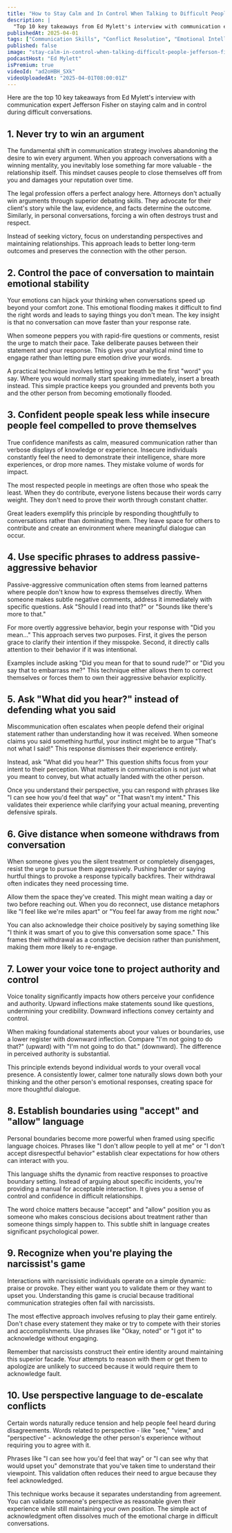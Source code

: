 ```yaml
---
title: "How to Stay Calm and In Control When Talking to Difficult People Feat. Jefferson Fisher"
description: |
  "Top 10 key takeaways from Ed Mylett's interview with communication expert Jefferson Fisher on staying calm and in control during difficult conversations."
publishedAt: 2025-04-01
tags: ["Communication Skills", "Conflict Resolution", "Emotional Intelligence"]
published: false
image: "stay-calm-in-control-when-talking-difficult-people-jefferson-fisher.jpg"
podcastHost: "Ed Mylett"
isPremium: true
videoId: "ad2oHBH_SXk"
videoUploadedAt: "2025-04-01T08:00:01Z"
---
```



<PodcastSummaryPageLayout frontmatter={frontmatter}>
Here are the top 10 key takeaways from Ed Mylett's interview with communication expert Jefferson Fisher on staying calm and in control during difficult conversations.

## 1. Never try to win an argument

The fundamental shift in communication strategy involves abandoning the desire to win every argument. When you approach conversations with a winning mentality, you inevitably lose something far more valuable - the relationship itself. This mindset causes people to close themselves off from you and damages your reputation over time.

The legal profession offers a perfect analogy here. Attorneys don't actually win arguments through superior debating skills. They advocate for their client's story while the law, evidence, and facts determine the outcome. Similarly, in personal conversations, forcing a win often destroys trust and respect.

Instead of seeking victory, focus on understanding perspectives and maintaining relationships. This approach leads to better long-term outcomes and preserves the connection with the other person.

## 2. Control the pace of conversation to maintain emotional stability

Your emotions can hijack your thinking when conversations speed up beyond your comfort zone. This emotional flooding makes it difficult to find the right words and leads to saying things you don't mean. The key insight is that no conversation can move faster than your response rate.

When someone peppers you with rapid-fire questions or comments, resist the urge to match their pace. Take deliberate pauses between their statement and your response. This gives your analytical mind time to engage rather than letting pure emotion drive your words.

A practical technique involves letting your breath be the first "word" you say. Where you would normally start speaking immediately, insert a breath instead. This simple practice keeps you grounded and prevents both you and the other person from becoming emotionally flooded.

## 3. Confident people speak less while insecure people feel compelled to prove themselves

True confidence manifests as calm, measured communication rather than verbose displays of knowledge or experience. Insecure individuals constantly feel the need to demonstrate their intelligence, share more experiences, or drop more names. They mistake volume of words for impact.

The most respected people in meetings are often those who speak the least. When they do contribute, everyone listens because their words carry weight. They don't need to prove their worth through constant chatter.

Great leaders exemplify this principle by responding thoughtfully to conversations rather than dominating them. They leave space for others to contribute and create an environment where meaningful dialogue can occur.

## 4. Use specific phrases to address passive-aggressive behavior

Passive-aggressive communication often stems from learned patterns where people don't know how to express themselves directly. When someone makes subtle negative comments, address it immediately with specific questions. Ask "Should I read into that?" or "Sounds like there's more to that."

For more overtly aggressive behavior, begin your response with "Did you mean..." This approach serves two purposes. First, it gives the person grace to clarify their intention if they misspoke. Second, it directly calls attention to their behavior if it was intentional.

Examples include asking "Did you mean for that to sound rude?" or "Did you say that to embarrass me?" This technique either allows them to correct themselves or forces them to own their aggressive behavior explicitly.

## 5. Ask "What did you hear?" instead of defending what you said

Miscommunication often escalates when people defend their original statement rather than understanding how it was received. When someone claims you said something hurtful, your instinct might be to argue "That's not what I said!" This response dismisses their experience entirely.

Instead, ask "What did you hear?" This question shifts focus from your intent to their perception. What matters in communication is not just what you meant to convey, but what actually landed with the other person.

Once you understand their perspective, you can respond with phrases like "I can see how you'd feel that way" or "That wasn't my intent." This validates their experience while clarifying your actual meaning, preventing defensive spirals.

## 6. Give distance when someone withdraws from conversation

When someone gives you the silent treatment or completely disengages, resist the urge to pursue them aggressively. Pushing harder or saying hurtful things to provoke a response typically backfires. Their withdrawal often indicates they need processing time.

Allow them the space they've created. This might mean waiting a day or two before reaching out. When you do reconnect, use distance metaphors like "I feel like we're miles apart" or "You feel far away from me right now."

You can also acknowledge their choice positively by saying something like "I think it was smart of you to give this conversation some space." This frames their withdrawal as a constructive decision rather than punishment, making them more likely to re-engage.

## 7. Lower your voice tone to project authority and control

Voice tonality significantly impacts how others perceive your confidence and authority. Upward inflections make statements sound like questions, undermining your credibility. Downward inflections convey certainty and control.

When making foundational statements about your values or boundaries, use a lower register with downward inflection. Compare "I'm not going to do that?" (upward) with "I'm not going to do that." (downward). The difference in perceived authority is substantial.

This principle extends beyond individual words to your overall vocal presence. A consistently lower, calmer tone naturally slows down both your thinking and the other person's emotional responses, creating space for more thoughtful dialogue.

## 8. Establish boundaries using "accept" and "allow" language

Personal boundaries become more powerful when framed using specific language choices. Phrases like "I don't allow people to yell at me" or "I don't accept disrespectful behavior" establish clear expectations for how others can interact with you.

This language shifts the dynamic from reactive responses to proactive boundary setting. Instead of arguing about specific incidents, you're providing a manual for acceptable interaction. It gives you a sense of control and confidence in difficult relationships.

The word choice matters because "accept" and "allow" position you as someone who makes conscious decisions about treatment rather than someone things simply happen to. This subtle shift in language creates significant psychological power.

## 9. Recognize when you're playing the narcissist's game

Interactions with narcissistic individuals operate on a simple dynamic: praise or provoke. They either want you to validate them or they want to upset you. Understanding this game is crucial because traditional communication strategies often fail with narcissists.

The most effective approach involves refusing to play their game entirely. Don't chase every statement they make or try to compete with their stories and accomplishments. Use phrases like "Okay, noted" or "I got it" to acknowledge without engaging.

Remember that narcissists construct their entire identity around maintaining this superior facade. Your attempts to reason with them or get them to apologize are unlikely to succeed because it would require them to acknowledge fault.

## 10. Use perspective language to de-escalate conflicts

Certain words naturally reduce tension and help people feel heard during disagreements. Words related to perspective - like "see," "view," and "perspective" - acknowledge the other person's experience without requiring you to agree with it.

Phrases like "I can see how you'd feel that way" or "I can see why that would upset you" demonstrate that you've taken time to understand their viewpoint. This validation often reduces their need to argue because they feel acknowledged.

This technique works because it separates understanding from agreement. You can validate someone's perspective as reasonable given their experience while still maintaining your own position. The simple act of acknowledgment often dissolves much of the emotional charge in difficult conversations.

</PodcastSummaryPageLayout>
